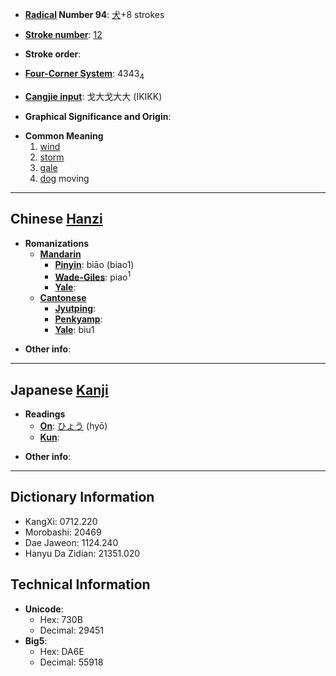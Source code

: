 * '''[[Wiktionary:Chinese radical index| Radical]] Number 94''': [[Wiktionary:Chinese radical index 犬|犬]]+8 strokes

* '''[[Wiktionary:Chinese total strokes index|Stroke number]]''': [[Wiktionary:Chinese total strokes index 12|12]]

* '''Stroke order''': 

* '''[[Wiktionary:Chinese four corner index|Four-Corner System]]''': 4343<sub>4</sub>

* '''[[Wiktionary:Chinese Cangjie index|Cangjie input]]''': 戈大戈大大 (IKIKK)

* '''Graphical Significance and Origin''': 

* '''Common Meaning'''
*#[[wind]]
*# [[storm]]
*# [[gale]]
*# [[dog]] moving

----

== Chinese [[Hanzi]] ==

* '''Romanizations'''
** '''[[Mandarin]]'''
*** '''[[Pinyin]]''': biāo (biao1)
*** '''[[Wade-Giles]]''': piao<sup>1</sup>
*** '''[[Yale]]''': 
** '''[[Cantonese]]'''
*** '''[[Jyutping]]''':
*** '''[[Penkyamp]]''': 
*** '''[[Yale]]''': biu1

* '''Other info''': 

----

== Japanese [[Kanji]] ==

* '''Readings'''
** '''[[On]]''': [[ひょう]] (hyō)
** '''[[Kun]]''': 

* '''Other info''':  

----

== Dictionary Information ==

* KangXi: 0712.220
* Morobashi: 20469
* Dae Jaweon: 1124.240
* Hanyu Da Zidian: 21351.020

== Technical Information ==

* '''Unicode''':
** Hex: 730B
** Decimal: 29451
* '''Big5''':
** Hex: DA6E
** Decimal: 55918